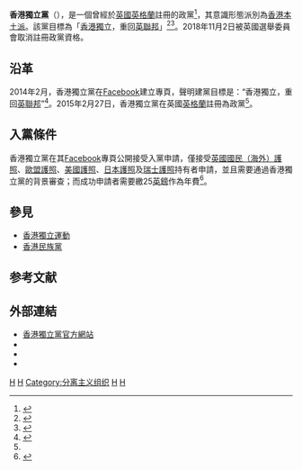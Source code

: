 {{Infobox Political Party
|country =英國
|name = 香港獨立黨
|name_native = {{lang|en|Hong Kong Independence Party}}
|logo =  [[File:Flag_of_Hong_Kong_(1959-1997).svg|200px]]
|leader1_title = 
|leader1_name =
|leader2_title = 
|leader2_name = 
|foundation = 2015年2月27日
|dissolved = 
|headquarters = {{UK}}[[倫敦|倫敦]]保羅街86-90號4樓<ref>{{cite web| url=http://search.electoralcommission.org.uk/English/Registrations/PP2396| title=Hong Kong Independence Party| publisher=The Electoral Commission}}</ref><br>{{UK}}[[波爾蓋特|波爾蓋特]]車站路49號
|merger = 
|ideology = [[香港民族主義|香港民族主義]]<br>[[香港歸英運動|香港歸英運動]]<br>[[香港獨立|香港獨立]]
|position = 
|youth_wing= 
|international =
|colours = [[皇室藍|皇家藍]]
|website = {{URL|http://www.hkip.org.uk}}
|colorcode = #003399
}}

'''香港獨立黨'''（{{lang-en|Hong Kong Independence Party}}），是一個曾經於[[英國|英國]][[英格蘭|英格蘭]]註冊的政黨<ref>{{cite news| url=http://orientaldaily.on.cc/cnt/news/20150403/00176_030.html |title=陳雲門徒 在英註冊「港獨黨」| newspaper=東方日報| date=2015-04-03}}</ref>，其意識形態派別為[[香港本土派|香港本土派]]。該黨目標為「[[香港獨立|香港獨立]]，重回[[英聯邦|英聯邦]]」<ref>{{cite news|author= |url= http://news.takungpao.com.hk/paper/q/2015/0404/2964532.html|title= 港獨黨拒中國人當技術員|newspaper= 大公報|date= 2015-04-04|language= |location= 香港|accessdate= 2015-04-11|archive-date= 2016-03-04|archive-url= https://web.archive.org/web/20160304084125/http://news.takungpao.com.hk/paper/q/2015/0404/2964532.html|dead-url= no}}</ref><ref>{{cite news|author=|url=http://www.singpao.com/xw/gat/201504/t20150404_553627.html|title=陳雲追隨者成立政黨 英地址屬虛擬辦公室|newspaper=[[成報|成報]]|date=2015-04-04|language=|location=香港|deadurl=yes|archiveurl=https://web.archive.org/web/20150411192122/http://www.singpao.com/xw/gat/201504/t20150404_553627.html|archivedate=2015-04-11}}</ref>。2018年11月2日被英國選舉委員會取消註冊政黨資格。

==沿革==
2014年2月，香港獨立黨在[[Facebook|Facebook]]建立專頁，聲明建黨目標是：“香港獨立，重回[[英聯邦|英聯邦]]”<ref name="fish" >{{cite news|author= |url= http://news.takungpao.com.hk/paper/q/2015/0404/2964532.html|title= 港獨黨拒中國人當技術員|newspaper= 大公報|date= 2015-04-04|language= |location= 香港|accessdate= 2015-04-11|archive-date= 2016-03-04|archive-url= https://web.archive.org/web/20160304084125/http://news.takungpao.com.hk/paper/q/2015/0404/2964532.html|dead-url= no}}</ref>。2015年2月27日，香港獨立黨在英國[[英格蘭|英格蘭]]註冊為政黨<ref name="fish" />。

==入黨條件==
香港獨立黨在其[[Facebook|Facebook]]專頁公開接受入黨申請，僅接受[[英國國民（海外）護照|英國國民（海外）護照]]、[[歐盟護照|歐盟護照]]、[[美國護照|美國護照]]、[[日本護照|日本護照]]及[[瑞士護照|瑞士護照]]持有者申請，並且需要通過香港獨立黨的背景審查；而成功申請者需要繳25[[英鎊|英鎊]]作為年費<ref>{{cite news| url=http://orientaldaily.on.cc/cnt/news/20150409/00176_026.html| title=香港獨立黨招兵 年費$290| newspaper=[[東方日報|東方日報]]| date=2015-04-09}}</ref>。

== 參見 ==
* [[香港獨立運動|香港獨立運動]]
* [[香港民族黨|香港民族黨]]

==参考文献==
{{reflist}}

==外部連結==
*[http://www.hkip.org.uk/ 香港獨立黨官方網站]
*{{facebook|HongKongIndependenceParty}}
*{{instagram|hkip_2014}}
*{{twitter|Hkip_uk}}

{{香港政黨}}
{{DEFAULTSORT:X香港獨立黨}}
{{Portal bar|香港|英國|政黨|政治}}
[[Category:香港獨立運動|H]]
[[Category:英國政黨|H]]
[[Category:分离主义组织|Category:分离主义组织]]
[[Category:2015年建立的政黨|H]]
[[Category:2015年英國建立|H]]